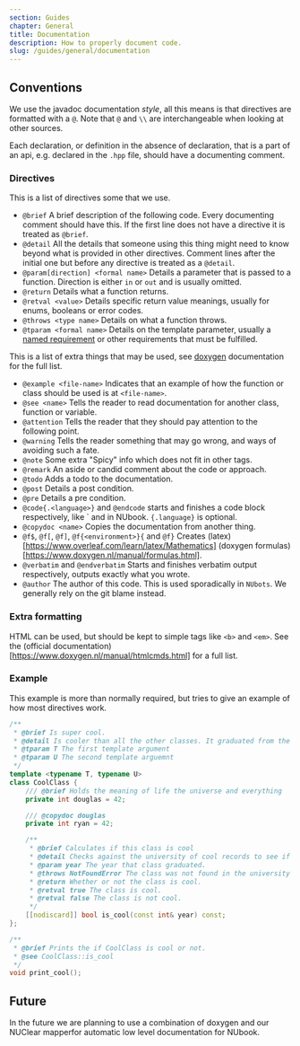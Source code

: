 ```yaml
---
section: Guides
chapter: General
title: Documentation
description: How to properly document code.
slug: /guides/general/documentation
---
```


## Conventions

We use the javadoc documentation _style_, all this means is that directives are formatted with a `@`. Note that `@` and `\\` are interchangeable when looking at other sources.

Each declaration, or definition in the absence of declaration, that is a part of an api, e.g. declared in the `.hpp` file, should have a documenting comment.

### Directives

This is a list of directives some that we use.

- `@brief` A brief description of the following code. Every documenting comment should have this. If the first line does not have a directive it is treated as `@brief`.
- `@detail` All the details that someone using this thing might need to know beyond what is provided in other directives. Comment lines after the initial one but before any directive is treated as a `@detail`.
- `@param[direction] <formal name>` Details a parameter that is passed to a function. Direction is either `in` or `out` and is usually omitted.
- `@return` Details what a function returns.
- `@retval <value>` Details specific return value meanings, usually for enums, booleans or error codes.
- `@throws <type name>` Details on what a function throws.
- `@tparam <formal name>` Details on the template parameter, usually a [named requirement](https://en.cppreference.com/w/cpp/named_req) or other requirements that must be fulfilled.

This is a list of extra things that may be used, see [doxygen](https://www.doxygen.nl/manual/commands.html#cmd_intro) documentation for the full list.

- `@example <file-name>` Indicates that an example of how the function or class should be used is at `<file-name>`.
- `@see <name>` Tells the reader to read documentation for another class, function or variable.
- `@attention` Tells the reader that they should pay attention to the following point.
- `@warning` Tells the reader something that may go wrong, and ways of avoiding such a fate.
- `@note` Some extra "Spicy" info which does not fit in other tags.
- `@remark` An aside or candid comment about the code or approach.
- `@todo` Adds a todo to the documentation.
- `@post` Details a post condition.
- `@pre` Details a pre condition.
- `@code{.<language>}` and `@endcode` starts and finishes a code block respectively, like \` and in NUbook. `{.language}` is optional.
- `@copydoc <name>` Copies the documentation from another thing.
- `@f$`, `@f[`, `@f]`, `@f{<environment>}{` and `@f}` Creates (latex)[https://www.overleaf.com/learn/latex/Mathematics] (doxygen formulas)[https://www.doxygen.nl/manual/formulas.html].
- `@verbatim` and `@endverbatim` Starts and finishes verbatim output respectively, outputs exactly what you wrote.
- `@author` The author of this code. This is used sporadically in `NUbots`. We generally rely on the git blame instead.

### Extra formatting

HTML can be used, but should be kept to simple tags like `<b>` and `<em>`. See the (official documentation)[https://www.doxygen.nl/manual/htmlcmds.html] for a full list.

### Example

This example is more than normally required, but tries to give an example of how most directives work.

```c++
/**
 * @brief Is super cool.
 * @detail Is cooler than all the other classes. It graduated from the university of cool.
 * @tparam T The first template argument
 * @tparam U The second template arguemnt
 */
template <typename T, typename U>
class CoolClass {
    /// @brief Holds the meaning of life the universe and everything
    private int douglas = 42;

    /// @copydoc douglas
    private int ryan = 42;

    /**
     * @brief Calculates if this class is cool
     * @detail Checks against the university of cool records to see if this class graduated.
     * @param year The year that class graduated.
     * @throws NotFoundError The class was not found in the university of cool records.
     * @return Whether or not the class is cool.
     * @retval true The class is cool.
     * @retval false The class is not cool.
     */
    [[nodiscard]] bool is_cool(const int& year) const;
};

/**
 * @brief Prints the if CoolClass is cool or not.
 * @see CoolClass::is_cool
 */
void print_cool();
```

## Future

In the future we are planning to use a combination of doxygen and our NUClear mapperfor automatic low level documentation for NUbook.
